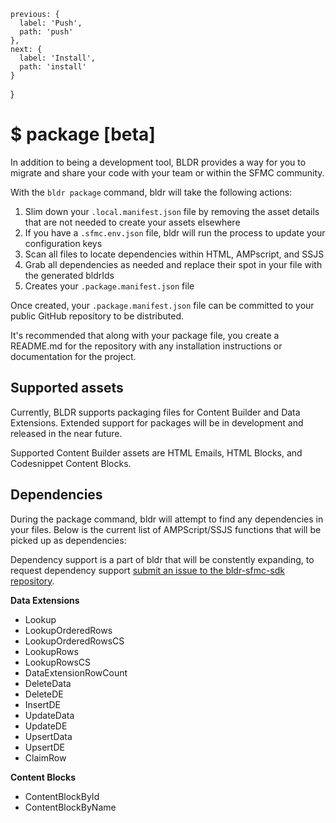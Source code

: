 
    previous: {
      label: 'Push',
      path: 'push'
    },
    next: {
      label: 'Install',
      path: 'install'
    }
  }
  
# $ package [beta]

In addition to being a development tool, BLDR provides a way for you to migrate and share your code with your team or within the SFMC community. 

With the `bldr package` command, bldr will take the following actions:
1. Slim down your `.local.manifest.json` file by removing the asset details that are not needed to create your assets elsewhere
2. If you have a `.sfmc.env.json` file, bldr will run the process to update your configuration keys
3. Scan all files to locate dependencies within HTML, AMPscript, and SSJS
4. Grab all dependencies as needed and replace their spot in your file with the generated bldrIds
5. Creates your `.package.manifest.json` file

Once created, your `.package.manifest.json` file can be committed to your public GitHub repository to be distributed.

It's recommended that along with your package file, you create a README.md for the repository with any installation instructions or documentation for the project.

## Supported assets

Currently, BLDR supports packaging files for Content Builder and Data Extensions. Extended support for packages will be in development and released in the near future.

Supported Content Builder assets are HTML Emails, HTML Blocks, and Codesnippet Content Blocks.

## Dependencies

During the package command, bldr will attempt to find any dependencies in your files. Below is the current list of AMPScript/SSJS functions that will be picked up as dependencies:

Dependency support is a part of bldr that will be constently expanding, to request dependency support [submit an issue to the bldr-sfmc-sdk repository](https://github.com/basetime/bldr-sfmc-sdk/issues).


**Data Extensions**
  - Lookup
  - LookupOrderedRows
  - LookupOrderedRowsCS
  - LookupRows
  - LookupRowsCS
  - DataExtensionRowCount
  - DeleteData
  - DeleteDE
  - InsertDE
  - UpdateData
  - UpdateDE
  - UpsertData
  - UpsertDE
  - ClaimRow

**Content Blocks**
  - ContentBlockById
  - ContentBlockByName


